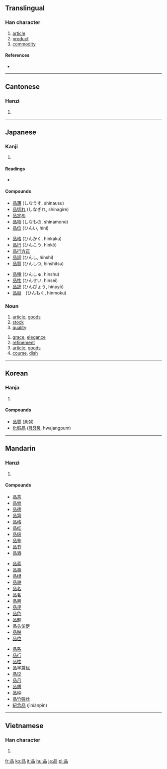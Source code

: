 {{also|晶}}
==Translingual==

===Han character===
{{Han char|rn=30|rad=口|as=06|sn=9|four=6066<sub>0</sub>|canj=口口口 (RRR)|ids=⿱[[口]]⿰[[口]][[口]]}}

# [[article]]
# [[product]]
# [[commodity]]

====References====
* {{Han ref|kx=0188.120|dkj=03581|dj=0407.120|hdz=10615.100|uh=54C1|ud=21697|bh=AB7E|bd=43902}}

----

==Cantonese==

===Hanzi===
{{yue-hanzi|jyut=|y=ban2}}

# {{defn|Cantonese|sort=口06}}

----

==Japanese==

===Kanji===
{{ja-kanji|grade=3|rs=口06}}

# {{defn|Japanese}}

====Readings====
* {{ja-readings|on=[[ひん]] ([[hin]]), [[ほん]] ([[hon]])|kun=[[しな]] ([[shina]])}}

====Compounds====
{{top3}}
* [[品薄]] (しなうす, shinausu)
* [[品切れ]] (しなぎれ, shinagire)
* [[品定め]]
* [[品物]] (しなもの, shinamono)
* [[品位]] (ひんい, hini)
{{mid3}}
* [[品格]] (ひんかく, hinkaku)
* [[品行]] (ひんこう, hinkō)
* [[品行方正]]
* [[品詞]] (ひんし, hinshi)
* [[品質]] (ひんしつ, hinshitsu)
{{mid3}}
* [[品種]] (ひんしゅ, hinshu)
* [[品性]] (ひんせい, hinsei)
* [[品評]] (ひんぴょう, hinpyō)
* [[品目]]　(ひんもく, hinmoku)
{{bottom}}

===Noun===
{{ja-noun|k|hira=しな|rom=shina}}

# [[article]], [[goods]]
# [[stock]]
# [[quality]]
{{ja-noun|k|hira=ひん|rom=hin}}
# [[grace]], [[elegance]]
# [[refinement]]
# [[article]], [[goods]]
# [[course]], [[dish]]

----

==Korean==

===Hanja===
{{ko-hanja|hangeul=품|rv=pum|mr=p'um|eumhun=물건|ehrv=mulgeon|ehmr=mulgŏn|ehy=mwulken}}

# {{defn|Korean|sort=口06}}

====Compounds====
* [[品質]] ([[품질]])
* [[化粧品]] ([[화장품]], hwajangpum)

----

==Mandarin==

===Hanzi===
{{cmn-hanzi|pin=[[pǐn]] ([[pin3]])|wg=p'in<sup>3</sup>}}

# {{defn|Mandarin|sort=口06}}

====Compounds====
{{top3}}
* [[品茶]]
* [[品尝]]
* [[品德]]
* [[品第]]
* [[品格]]
* [[品红]]
* [[品级]]
* [[品鉴]]
* [[品节]]
* [[品酒]]
{{mid3}}
* [[品蓝]]
* [[品类]]
* [[品绿]]
* [[品貌]]
* [[品名]]
* [[品茗]]
* [[品目]]
* [[品评]]
* [[品色]]
* [[品题]]
* [[品头论足]]
* [[品脱]]
* [[品位]]
{{mid3}}
* [[品系]]
* [[品行]]
* [[品性]]
* [[品学兼优]]
* [[品议]]
* [[品月]]
* [[品质]]
* [[品种]]
* [[品竹弹丝]]
* [[紀念品]] (jìniànpǐn)
{{bottom}}

----

==Vietnamese==

===Han character===
{{vi-hantu|[[phẩm]]|rs=口06}}

# {{defn|Vietnamese|sort=口06}}

[[fr:品]]
[[ko:品]]
[[it:品]]
[[hu:品]]
[[ja:品]]
[[pl:品]]